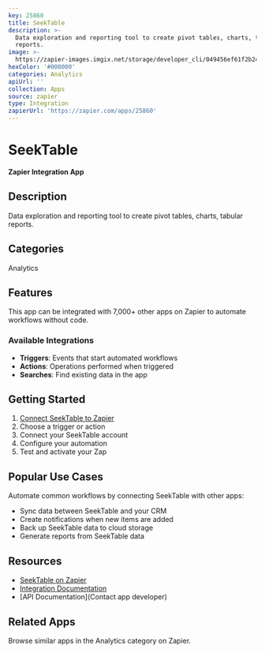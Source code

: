 ```yaml
---
key: 25860
title: SeekTable
description: >-
  Data exploration and reporting tool to create pivot tables, charts, tabular
  reports.
image: >-
  https://zapier-images.imgix.net/storage/developer_cli/049456ef61f2b241f15e7debac102967.png?auto=format%2Ccompress&ixlib=python-3.0.0&q=50
hexColor: '#000000'
categories: Analytics
apiUrl: ''
collection: Apps
source: zapier
type: Integration
zapierUrl: 'https://zapier.com/apps/25860'
---
```

# SeekTable

**Zapier Integration App**

## Description

Data exploration and reporting tool to create pivot tables, charts, tabular reports.

## Categories

Analytics

## Features

This app can be integrated with 7,000+ other apps on Zapier to automate workflows without code.

### Available Integrations

- **Triggers**: Events that start automated workflows
- **Actions**: Operations performed when triggered
- **Searches**: Find existing data in the app

## Getting Started

1. [Connect SeekTable to Zapier](https://zapier.com/apps/25860)
2. Choose a trigger or action
3. Connect your SeekTable account
4. Configure your automation
5. Test and activate your Zap

## Popular Use Cases

Automate common workflows by connecting SeekTable with other apps:

- Sync data between SeekTable and your CRM
- Create notifications when new items are added
- Back up SeekTable data to cloud storage
- Generate reports from SeekTable data

## Resources

- [SeekTable on Zapier](https://zapier.com/apps/25860)
- [Integration Documentation](https://zapier.com/apps/25860/integrations)
- [API Documentation](Contact app developer)

## Related Apps

Browse similar apps in the Analytics category on Zapier.
